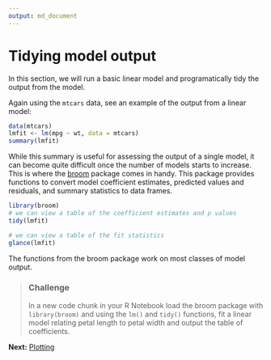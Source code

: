 ```yaml
---
output: md_document
---
```

# Tidying model output

In this section, we will run a basic linear model and programatically tidy the output from the model. 

Again using the `mtcars` data, see an example of the output from a linear model:

```r
data(mtcars)
lmfit <- lm(mpg ~ wt, data = mtcars)
summary(lmfit)
```

While this summary is useful for assessing the output of a single model, it can become quite difficult once the number of models starts to increase. This is where the [broom](https://cran.r-project.org/web/packages/broom/vignettes/broom.html) package comes in handy. This package provides functions to convert model coefficient estimates, predicted values and residuals, and summary statistics to data frames.

```r
library(broom)
# we can view a table of the coefficient estimates and p values
tidy(lmfit)

# we can view a table of the fit statistics
glance(lmfit)
```

The functions from the broom package work on most classes of model output. 

> ### Challenge
>
> In a new code chunk in your R Notebook load the broom package with `library(broom)` and using the `lm()` and `tidy()` functions, fit a linear model relating petal length to petal width and output the table of coefficients.

**Next:** [Plotting](./plotting.md)